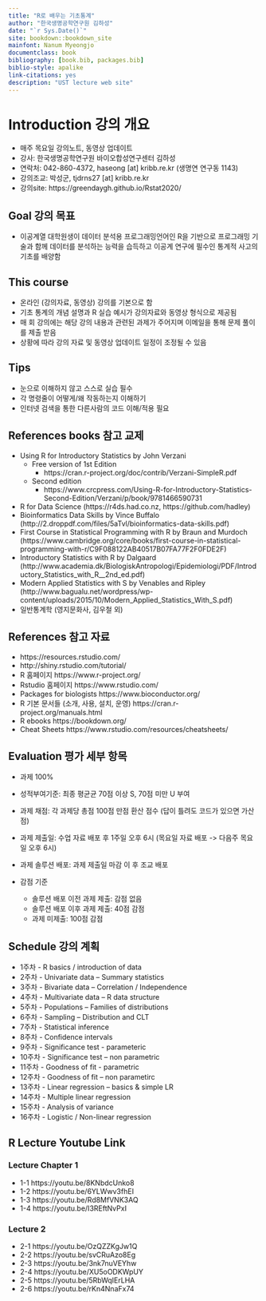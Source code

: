 ```yaml
--- 
title: "R로 배우는 기초통계"
author: "한국생명공학연구원 김하성"
date: "`r Sys.Date()`"
site: bookdown::bookdown_site
mainfont: Nanum Myeongjo
documentclass: book
bibliography: [book.bib, packages.bib]
biblio-style: apalike
link-citations: yes
description: "UST lecture web site"
---
```



# Introduction 강의 개요 
- 매주 목요일 강의노트, 동영상 업데이트 
- 강사: 한국생명공학연구원 바이오합성연구센터 김하성
- 연락처: 042-860-4372, haseong [at] kribb.re.kr (생명연 연구동 1143)
- 강의조교: 박성군, tjdrns27 [at] kribb.re.kr
- 강의site: https://greendaygh.github.io/Rstat2020/ 

## Goal 강의 목표
- 이공계열 대학원생이 데이터 분석용 프로그래밍언어인 R을 기반으로 프로그래밍 기술과 함께 데이터를 분석하는 능력을 습득하고 이공계 연구에 필수인 통계적 사고의 기초를 배양함

## This course  
- 온라인 (강의자료, 동영상) 강의를 기본으로 함
- 기초 통계의 개념 설명과 R 실습 예시가 강의자료와 동영상 형식으로 제공됨
- 매 회 강의에는 해당 강의 내용과 관련된 과제가 주어지며 이메일을 통해 문제 풀이를 제출 받음
- 상황에 따라 강의 자료 및 동영상 업데이트 일정이 조정될 수 있음

## Tips
- 눈으로 이해하지 않고 스스로 실습 필수
- 각 명령줄이 어떻게/왜 작동하는지 이해하기
- 인터넷 검색을 통한 다른사람의 코드 이해/적용 필요 

## References books 참고 교제 
- Using R for Introductory Statistics by John Verzani
  - Free version of 1st Edition 
    - https://cran.r-project.org/doc/contrib/Verzani-SimpleR.pdf
  - Second edition
    - https://www.crcpress.com/Using-R-for-Introductory-Statistics-Second-Edition/Verzani/p/book/9781466590731
- R for Data Science (https://r4ds.had.co.nz, https://github.com/hadley)
- Bioinformatics Data Skills by Vince Buffalo (http://2.droppdf.com/files/5aTvl/bioinformatics-data-skills.pdf)
- First Course in Statistical Programming with R by Braun and
Murdoch (https://www.cambridge.org/core/books/first-course-in-statistical-programming-with-r/C9F088122AB40517B07FA77F2F0FDE2F)
- Introductory Statistics with R by Dalgaard (http://www.academia.dk/BiologiskAntropologi/Epidemiologi/PDF/Introductory_Statistics_with_R__2nd_ed.pdf)
- Modern Applied Statistics with S by Venables and Ripley (http://www.bagualu.net/wordpress/wp-content/uploads/2015/10/Modern_Applied_Statistics_With_S.pdf)
- 일반통계학 (영지문화사, 김우철 외)

## References 참고 자료
- https://resources.rstudio.com/
- http://shiny.rstudio.com/tutorial/
- R 홈페이지 https://www.r-project.org/
- Rstudio 홈페이지 https://www.rstudio.com/
- Packages for biologists https://www.bioconductor.org/
- R 기본 문서들 (소개, 사용, 설치, 운영) https://cran.r-project.org/manuals.html 
- R ebooks https://bookdown.org/
- Cheat Sheets https://www.rstudio.com/resources/cheatsheets/ 


## Evaluation 평가 세부 항목
- 과제 100%
- 성적부여기준: 최종 평균균 70점 이상 S, 70점 미만 U 부여
- 과제 채점: 각 과제당 총점 100점 만점 환산 점수 (답이 틀려도 코드가 있으면 가산점)
- 과제 제출일: 수업 자료 배포 후 1주일 오후 6시 (목요일 자료 배포 -> 다음주 목요일 오후 6시)
- 과제 솔루션 배포: 과제 제출일 마감 이 후 조교 배포

- 감점 기준
  - 솔루션 배포 이전 과제 제출: 감점 없음 
  - 솔루션 배포 이후 과제 제출: 40점 감점 
  - 과제 미제출: 100점 감점


## Schedule 강의 계획

- 1주차 - R basics / introduction of data
- 2주차 - Univariate data – Summary statistics
- 3주차 - Bivariate data – Correlation  / Independence  
- 4주차 - Multivariate data – R data structure
- 5주차 - Populations – Families of distributions
- 6주차 - Sampling – Distribution and CLT
- 7주차 - Statistical inference
- 8주차 - Confidence intervals 
- 9주차 - Significance test - parameteric
- 10주차 - Significance test – non parametric
- 11주차 - Goodness of fit - parametric
- 12주차 - Goodness of fit – non parametirc
- 13주차 - Linear regression – basics & simple LR 
- 14주차 - Multiple linear regression 
- 15주차 - Analysis of variance 
- 16주차 - Logistic / Non-linear regression  

## R Lecture Youtube Link  

### Lecture Chapter 1
* 1-1 https://youtu.be/8KNbdcUnko8
* 1-2 https://youtu.be/6YLWwv3fhEI
* 1-3 https://youtu.be/Rd8MfVNK3AQ
* 1-4 https://youtu.be/I3REftNvPxI


### Lecture 2
* 2-1 https://youtu.be/OzQZZKgJw1Q
* 2-2 https://youtu.be/svCRuAzo8Eg
* 2-3 https://youtu.be/3nk7nuVEYhw
* 2-4 https://youtu.be/XU5oODKWpUY
* 2-5 https://youtu.be/5RbWqIErLHA
* 2-6 https://youtu.be/rKn4NnaFx74


